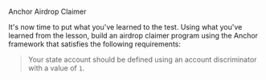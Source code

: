 
<ChallengeTitle>Anchor Airdrop Claimer</ChallengeTitle>

It's now time to put what you've learned to the test. Using what you've learned from the lesson, build an airdrop claimer program using the Anchor framework that satisfies the following requirements:

> Your state account should be defined using an account discriminator with a value of `1`.

<RequirementList>
  <Requirement
    title="Challenge 1: Creating the Airdrop Claimer"
    description="Your program should allow a creator to create an Airdrop state like in the example. Define an instruction to do this using an instruction discriminator with value `0`."
  />

  <Requirement
    title="Challenge 2: Claiming the Allocation"
    description="Your program should allow a user to claim the allocation if they have it. Define an instruction to do this using an instruction discriminator value of `1`."
  />
</RequirementList>
